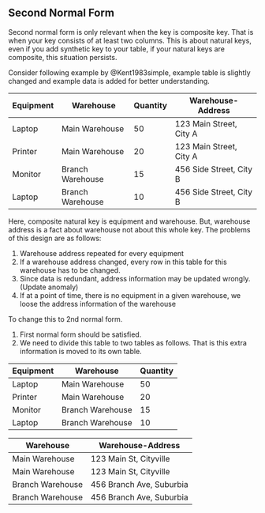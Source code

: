 ## Second Normal Form


Second normal form is only relevant when the key is composite key.
That is when your key consists of at least two columns.
This is about natural keys, even if you add synthetic key to your table, if your natural keys are composite, this situation persists.

Consider following example by @Kent1983simple, example table is slightly changed and example data is added for better understanding.


| Equipment | Warehouse        | Quantity | Warehouse-Address        |
|-----------|------------------|----------|--------------------------|
| Laptop    | Main Warehouse   | 50       | 123 Main Street, City A  |
| Printer   | Main Warehouse   | 20       | 123 Main Street, City A  |
| Monitor   | Branch Warehouse | 15       | 456 Side Street, City B  | 
| Laptop    | Branch Warehouse | 10       | 456 Side Street, City B  |


Here, composite natural key is equipment and warehouse.
But, warehouse address is a fact about warehouse not about this whole key.
The problems of this design are as follows:

1. Warehouse address repeated for every equipment
2. If a warehouse address changed, every row in this table for this warehouse has to be changed.
3. Since data is redundant, address information may be updated wrongly. (Update anomaly)
4. If at a point of time, there is no equipment in a given warehouse, we loose the address information of the warehouse

To change this to 2nd normal form.

1. First normal form should be satisfied.
2. We need to divide this table to two tables as follows.
That is this extra information is moved to its own table.


| Equipment | Warehouse        | Quantity |
|-----------|------------------|----------|
| Laptop    | Main Warehouse   | 50       |
| Printer   | Main Warehouse   | 20       |
| Monitor   | Branch Warehouse | 15       |
| Laptop    | Branch Warehouse | 10       |


| Warehouse        | Warehouse-Address        |
|------------------|--------------------------|
| Main Warehouse   | 123 Main St, Cityville   |
| Main Warehouse   | 123 Main St, Cityville   |
| Branch Warehouse | 456 Branch Ave, Suburbia |
| Branch Warehouse | 456 Branch Ave, Suburbia |

